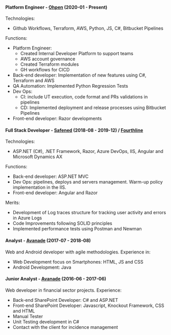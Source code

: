 #### Platform Engineer - [Ohpen](https://ohpen.com) (2020-01 - Present)

Technologies:
- Github Workflows, Terraform, AWS, Python, JS, C#, Bitbucket Pipelines

Functions:
- Platform Engineer: 
  - Created Internal Developer Platform to support teams
  - AWS account governance
  - Created Terraform modules
  - GH workflows for CICD
- Back-end developer: Implementation of new features using C#, Terraform and AWS
- QA Automation: Implemented Python Regression Tests
- Dev Ops: 
  - CI: include UT execution, code format and PRs validations in pipelines
  - CD: Implemented deployment and release processes using Bitbucket Pipelines
- Front-end developer: Razor developments

#### Full Stack Developer - [Safened](https://safened.com) (2018-08 - 2019-12) / [Fourthline](https://www.fourthline.com)

Technologies:
- ASP.NET (C#), .NET Framework, Razor, Azure DevOps, IIS, Angular and Microsoft Dynamics AX

Functions:
- Back-end developer: ASP.NET MVC
- Dev Ops: pipelines, deploys and servers management. Warm-up policy implementation in the IIS.
- Front-end developer: Angular and Razor

Merits:
- Development of Log traces structure for tracking user activity and errors in Azure Logs
- Code Improvements following SOLID principles
- Implemented performance tests using Postman and Newman


#### Analyst - [Avanade](https://www.avanade.com/en) (2017-07 - 2018-08)
Web and Android developer with agile methodologies. Experience in:

- Web Development focus on Smartphones: HTML, JS and CSS
- Android Development: Java

#### Junior Analyst - [Avanade](https://www.avanade.com/en) (2016-06 - 2017-06)
Web developer in financial sector projects. Experience:

- Back-end SharePoint Developer: C# and ASP.NET
- Front-end SharePoint Developer: Javascript, Knockout Framework, CSS and HTML
- Manual Tester
- Unit Testing development in C#
- Contact with the client for incidence management
